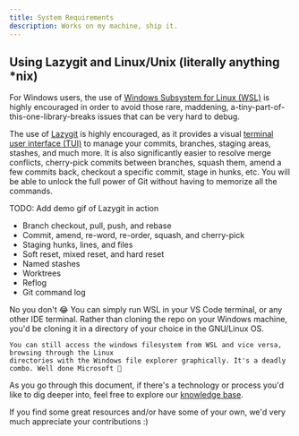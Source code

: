 ```yaml
---
title: System Requirements
description: Works on my machine, ship it.
---
```



## Using Lazygit and Linux/Unix (literally anything \*nix)

For Windows users, the use of [Windows Subsystem for Linux (WSL)](https://learn.microsoft.com/en-us/windows/wsl/install) is highly encouraged in order to avoid those rare, maddening, a-tiny-part-of-this-one-library-breaks issues that can be very hard to debug.

The use of [Lazygit](https://github.com/jesseduffield/lazygit) is highly encouraged, as it provides a visual [terminal user interface (TUI)](https://en.wikipedia.org/wiki/Text-based_user_interface) to manage your commits, branches, staging areas, stashes, and much more. It is also significantly easier to resolve merge conflicts, cherry-pick commits between branches, squash them, amend a few commits back, checkout a specific commit, stage in hunks, etc. You will be able to unlock the full power of Git without having to memorize all the commands.

TODO: Add demo gif of Lazygit in action

- Branch checkout, pull, push, and rebase
- Commit, amend, re-word, re-order, squash, and cherry-pick
- Staging hunks, lines, and files
- Soft reset, mixed reset, and hard reset
- Named stashes
- Worktrees
- Reflog
- Git command log

<Accordions>
  <Accordion title="Do I need to switch to the dark side and code in shell? 💀">
    No you don't 😂 You can simply run WSL in your VS Code terminal, or any other
    IDE terminal. Rather than cloning the repo on your Windows machine, you'd be
    cloning it in a directory of your choice in the GNU/Linux OS.

    You can still access the windows filesystem from WSL and vice versa, browsing through the Linux
    directories with the Windows file explorer graphically. It's a deadly
    combo. Well done Microsoft 👏

  </Accordion>
</Accordions>

As you go through this document, if there's a technology or process you'd like to dig deeper into, feel free to explore our [knowledge base](/docs/knowledge-base).

If you find some great resources and/or have some of your own, we'd very much appreciate your contributions :)
